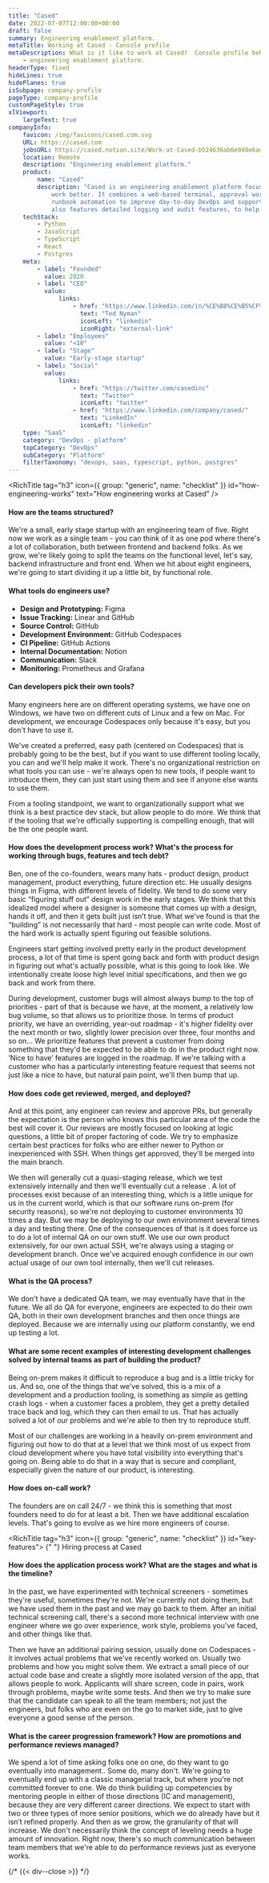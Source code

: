 ```yaml
---
title: "Cased"
date: 2022-07-07T12:00:00+00:00
draft: false
summary: Engineering enablement platform.
metaTitle: Working at Cased - Console profile
metaDescription: What is it like to work at Cased?  Console profile behind the scenes at Cased
    - engineering enablement platform.
headerType: fixed
hideLines: true
hidePlanes: true
isSubpage: company-profile
pageType: company-profile
customPageStyle: true
xlViewport:
    largeText: true
companyInfo:
    favicon: /img/favicons/cased.com.svg
    URL: https://cased.com
    jobsURL: https://cased.notion.site/Work-at-Cased-b524636ab6e048e6adda1b2f2ace29f8
    location: Remote
    description: "Engineering enablement platform."
    product:
        name: "Cased"
        description: "Cased is an engineering enablement platform focused on making production
            work better. It combines a web-based terminal, approval workflows, and
            runbook automation to improve day-to-day DevOps and support work. Cased
            also features detailed logging and audit features, to help with compliance."
    techStack:
        - Python
        - JavaScript
        - TypeScript
        - React
        - Postgres
    meta:
        - label: "Founded"
          value: 2020
        - label: "CEO"
          value:
              links:
                  - href: "https://www.linkedin.com/in/%CE%B8%CE%B5%CF%8C%CE%B4%CF%89%CF%81%CE%BF%CF%82/"
                    text: "Ted Nyman"
                    iconLeft: "linkedin"
                    iconRight: "external-link"
        - label: "Employees"
          value: "<10"
        - label: "Stage"
          value: "Early-stage startup"
        - label: "Social"
          value:
              links:
                  - href: "https://twitter.com/casedinc"
                    text: "Twitter"
                    iconLeft: "twitter"
                  - href: "https://www.linkedin.com/company/cased/"
                    text: "LinkedIn"
                    iconLeft: "linkedin"
    type: "SaaS"
    category: "DevOps - platform"
    topCategory: "DevOps"
    subCategory: "Platform"
    filterTaxonomy: "devops, saas, typescript, python, postgres"
---
```


<span id="wrapper-1" className="nav-anchor" anchor-name="how-engineering-works"></span>

<RichTitle tag="h3" icon={{ group: "generic", name: "checklist" }} id="how-engineering-works" text="How engineering works at Cased" />

#### How are the teams structured?

We're a small, early stage startup with an engineering team of five. Right now
we work as a single team - you can think of it as one pod where there's a lot of
collaboration, both between frontend and backend folks. As we grow, we're likely
going to split the teams on the functional level, let's say, backend
infrastructure and front end. When we hit about eight engineers, we're going to
start dividing it up a little bit, by functional role.

#### What tools do engineers use?

-   **Design and Prototyping:** Figma
-   **Issue Tracking:** Linear and GitHub
-   **Source Control:** GitHub
-   **Development Environment:** GitHub Codespaces
-   **CI Pipeline:** GitHub Actions
-   **Internal Documentation:** Notion
-   **Communication:** Slack
-   **Monitoring:** Prometheus and Grafana

#### Can developers pick their own tools?

Many engineers here are on different operating systems, we have one on Windows,
we have two on different cuts of Linux and a few on Mac. For development, we
encourage Codespaces only because it's easy, but you don't have to use it.

We've created a preferred, easy path (centered on Codespaces) that is probably
going to be the best, but if you want to use different tooling locally, you can
and we'll help make it work. There's no organizational restriction on what tools
you can use - we're always open to new tools, if people want to introduce them,
they can just start using them and see if anyone else wants to use them.

From a tooling standpoint, we want to organizationally support what we think is
a best practice dev stack, but allow people to do more. We think that if the
tooling that we're officially supporting is compelling enough, that will be the
one people want.

#### How does the development process work? What's the process for working through bugs, features and tech debt?

Ben, one of the co-founders, wears many hats - product design, product
management, product everything, future direction etc. He usually designs things
in Figma, with different levels of fidelity. We tend to do some very basic
“figuring stuff out” design work in the early stages. We think that this
idealized model where a designer is someone that comes up with a design, hands
it off, and then it gets built just isn’t true. What we've found is that the
“building” is not necessarily that hard - most people can write code. Most of
the hard work is actually spent figuring out feasible solutions.

Engineers start getting involved pretty early in the product development
process, a lot of that time is spent going back and forth with product design in
figuring out what's actually possible, what is this going to look like. We
intentionally create loose high level initial specifications, and then we go
back and work from there.

During development, customer bugs will almost always bump to the top of
priorities - part of that is because we have, at the moment, a relatively low
bug volume, so that allows us to prioritize those. In terms of product priority,
we have an overriding, year-out roadmap - it's higher fidelity over the next
month or two, slightly lower precision over three, four months and so on… We
prioritize features that prevent a customer from doing something that they'd be
expected to be able to do in the product right now. ‘Nice to have’ features are
logged in the roadmap. If we're talking with a customer who has a particularly
interesting feature request that seems not just like a nice to have, but natural
pain point, we'll then bump that up.

#### How does code get reviewed, merged, and deployed?

And at this point, any engineer can review and approve PRs, but generally the
expectation is the person who knows this particular area of the code the best
will cover it. Our reviews are mostly focused on looking at logic questions, a
little bit of proper factoring of code. We try to emphasize certain best
practices for folks who are either newer to Python or inexperienced with SSH.
When things get approved, they'll be merged into the main branch.

We then will generally cut a quasi-staging release, which we test extensively
internally and then we'll eventually cut a release . A lot of processes exist
because of an interesting thing, which is a little unique for us in the current
world, which is that our software runs on-prem (for security reasons), so we're
not deploying to customer environments 10 times a day. But we may be deploying
to our own environment several times a day and testing there. One of the
consequences of that is it does force us to do a lot of internal QA on our own
stuff. We use our own product extensively, for our own actual SSH, we're always
using a staging or development branch. Once we've acquired enough confidence in
our own actual usage of our own tool internally, then we'll cut releases.

#### What is the QA process?

We don't have a dedicated QA team, we may eventually have that in the future. We
all do QA for everyone, engineers are expected to do their own QA, both in their
own development branches and then once things are deployed. Because we are
internally using our platform constantly, we end up testing a lot.

#### What are some recent examples of interesting development challenges solved by internal teams as part of building the product?

Being on-prem makes it difficult to reproduce a bug and is a little tricky for
us. And so, one of the things that we've solved, this is a mix of a development
and a production tooling, is something as simple as getting crash logs - when a
customer faces a problem, they get a pretty detailed trace back and log, which
they can then email to us. That has actually solved a lot of our problems and
we're able to then try to reproduce stuff.

Most of our challenges are working in a heavily on-prem environment and figuring
out how to do that at a level that we think most of us expect from cloud
development where you have total visibility into everything that's going on.
Being able to do that in a way that is secure and compliant, especially given
the nature of our product, is interesting.

#### How does on-call work?

The founders are on call 24/7 - we think this is something that most founders
need to do for at least a bit. Then we have additional escalation levels. That's
going to evolve as we hire more engineers of course.

<span id="wrapper-2" className="nav-anchor" anchor-name="hiring-process"></span>

<RichTitle tag="h3" icon={{ group: "generic", name: "checklist" }} id="key-features">
    {" "}
    Hiring process at Cased
</RichTitle>

#### How does the application process work? What are the stages and what is the timeline?

In the past, we have experimented with technical screeners - sometimes they're
useful, sometimes they're not. We're currently not doing them, but we have used
them in the past and we may go back to them. After an initial technical
screening call, there's a second more technical interview with one engineer
where we go over experience, work style, problems you've faced, and other things
like that.

Then we have an additional pairing session, usually done on Codespaces - it
involves actual problems that we've recently worked on. Usually two problems and
how you might solve them. We extract a small piece of our actual code base and
create a slightly more isolated version of the app, that allows people to work.
Applicants will share screen, code in pairs, work through problems, maybe write
some tests. And then we try to make sure that the candidate can speak to all the
team members; not just the engineers, but folks who are even on the go to market
side, just to give everyone a good sense of the person.

#### What is the career progression framework? How are promotions and performance reviews managed?

We spend a lot of time asking folks one on one, do they want to go eventually
into management.. Some do, many don't. We're going to eventually end up with a
classic managerial track, but where you're not committed forever to one. We do
think building up competencies by mentoring people in either of those directions
(IC and management), because they are very different career directions. We
expect to start with two or three types of more senior positions, which we do
already have but it isn’t refined properly. And then as we grow, the granularity
of that will increase. We don't necessarily think the concept of leveling needs
a huge amount of innovation. Right now, there's so much communication between
team members that we're able to do performance reviews just as everyone works.

{/* {{< div--close >}} */}
